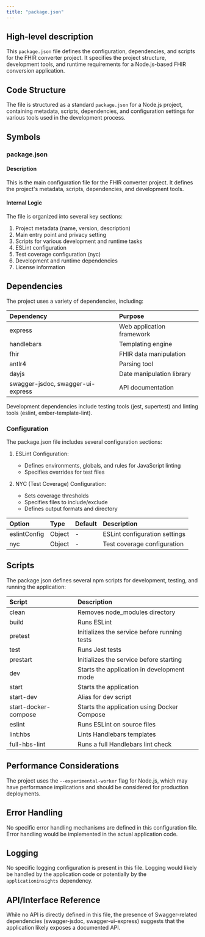 ```yaml
---
title: "package.json"
---
```


## High-level description
This `package.json` file defines the configuration, dependencies, and scripts for the FHIR converter project. It specifies the project structure, development tools, and runtime requirements for a Node.js-based FHIR conversion application.

## Code Structure
The file is structured as a standard `package.json` for a Node.js project, containing metadata, scripts, dependencies, and configuration settings for various tools used in the development process.

## Symbols

### package.json
#### Description
This is the main configuration file for the FHIR converter project. It defines the project's metadata, scripts, dependencies, and development tools.

#### Internal Logic
The file is organized into several key sections:
1. Project metadata (name, version, description)
2. Main entry point and privacy setting
3. Scripts for various development and runtime tasks
4. ESLint configuration
5. Test coverage configuration (nyc)
6. Development and runtime dependencies
7. License information

## Dependencies
The project uses a variety of dependencies, including:

| Dependency | Purpose |
|:-----------|:--------|
| express | Web application framework |
| handlebars | Templating engine |
| fhir | FHIR data manipulation |
| antlr4 | Parsing tool |
| dayjs | Date manipulation library |
| swagger-jsdoc, swagger-ui-express | API documentation |

Development dependencies include testing tools (jest, supertest) and linting tools (eslint, ember-template-lint).

### Configuration
The package.json file includes several configuration sections:

1. ESLint Configuration:
   - Defines environments, globals, and rules for JavaScript linting
   - Specifies overrides for test files

2. NYC (Test Coverage) Configuration:
   - Sets coverage thresholds
   - Specifies files to include/exclude
   - Defines output formats and directory

| Option | Type | Default | Description |
|:-------|:-----|:--------|:------------|
| eslintConfig | Object | - | ESLint configuration settings |
| nyc | Object | - | Test coverage configuration |

## Scripts
The package.json defines several npm scripts for development, testing, and running the application:

| Script | Description |
|:-------|:------------|
| clean | Removes node_modules directory |
| build | Runs ESLint |
| pretest | Initializes the service before running tests |
| test | Runs Jest tests |
| prestart | Initializes the service before starting |
| dev | Starts the application in development mode |
| start | Starts the application |
| start-dev | Alias for dev script |
| start-docker-compose | Starts the application using Docker Compose |
| eslint | Runs ESLint on source files |
| lint:hbs | Lints Handlebars templates |
| full-hbs-lint | Runs a full Handlebars lint check |

## Performance Considerations
The project uses the `--experimental-worker` flag for Node.js, which may have performance implications and should be considered for production deployments.

## Error Handling
No specific error handling mechanisms are defined in this configuration file. Error handling would be implemented in the actual application code.

## Logging
No specific logging configuration is present in this file. Logging would likely be handled by the application code or potentially by the `applicationinsights` dependency.

## API/Interface Reference
While no API is directly defined in this file, the presence of Swagger-related dependencies (swagger-jsdoc, swagger-ui-express) suggests that the application likely exposes a documented API.